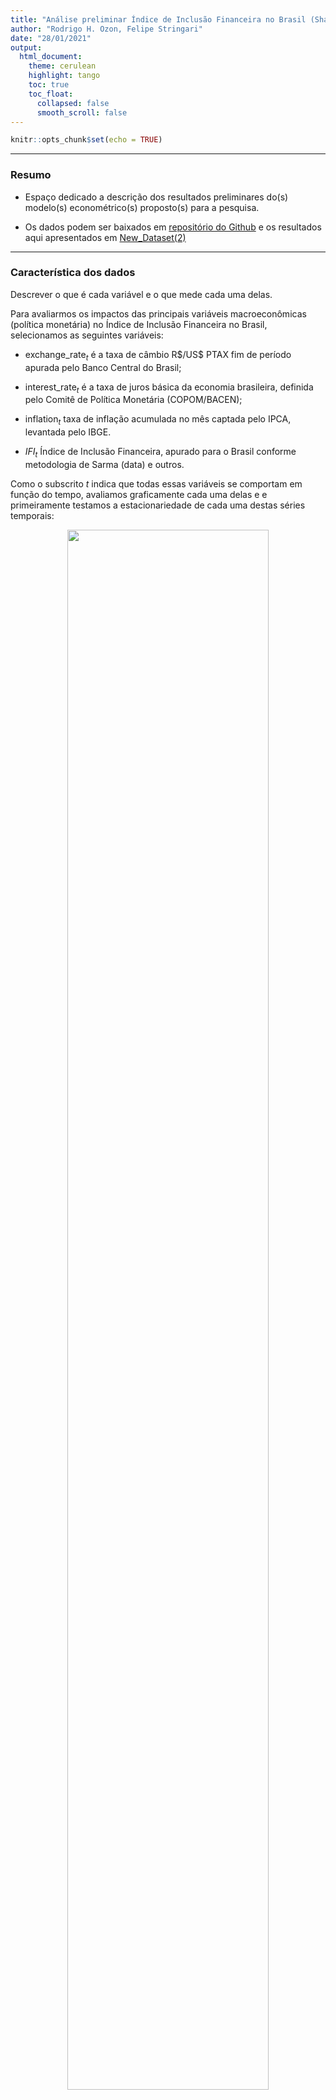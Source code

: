 ```yaml
---
title: "Análise preliminar Índice de Inclusão Financeira no Brasil (Shangai University of Finance)"
author: "Rodrigo H. Ozon, Felipe Stringari"
date: "28/01/2021"
output:
  html_document:
    theme: cerulean
    highlight: tango
    toc: true
    toc_float:
      collapsed: false
      smooth_scroll: false
---
```

```r
knitr::opts_chunk$set(echo = TRUE)
```

***

### Resumo 

+ Espaço dedicado a descrição dos resultados preliminares do(s) modelo(s) econométrico(s) proposto(s) para a pesquisa. 

+ Os dados podem ser baixados em [repositório do Github](https://github.com/felipestringari/data-set/blob/main/new%20dataset.xlsx?raw=true) e os resultados aqui apresentados em [New_Dataset(2)](https://github.com/rhozon/Pesquisa_Univ_Shangai/blob/main/new%20dataset%20(2).xlsx?raw=true) 

***

### Característica dos dados

Descrever o que é cada variável e o que mede cada uma delas.

Para avaliarmos os impactos das principais variáveis macroeconômicas (política monetária) no Índice de Inclusão Financeira no Brasil, selecionamos as seguintes variáveis:

+ $\mbox{exchange_rate}_{t}$ é a taxa de câmbio R\$/US\$ PTAX fim de período apurada pelo Banco Central do Brasil;

+ $\mbox{interest_rate}_{t}$ é a taxa de juros básica da economia brasileira, definida pelo Comitê de Política Monetária (COPOM/BACEN);

+ $\mbox{inflation}_{t}$ taxa de inflação acumulada no mês captada pelo IPCA, levantada pelo IBGE.

+ $IFI_{t}$ Índice de Inclusão Financeira, apurado para o Brasil conforme metodologia de Sarma (data) e outros.


Como o subscrito $t$ indica que todas essas variáveis se comportam em função do tempo, avaliamos graficamente cada uma delas e e primeiramente testamos a estacionariedade de cada uma destas séries temporais:

<center>
![](C:/Users/rodri/Downloads/seriestemporais.png){width=80%}
</center>


Os padrões de comportamento cíclico e sazonais notáveís das séries parecem mais proeminente em ``interest_rate`` e em ``inflation``, já os componentes de tendência são perceptíveis em ``exchange_rate`` e em ``IFI``. Pela inspeção puramente visual, pode-se suspeitar de que ``inflation`` possa ser estacionária em nível.

Os gráficos de densidade kernel nos eixos verticais demonstram uma notável divergência em relação à normalidade em suas distribuições de probabilidade.


### Testes de Raiz Unitária

A tabela a seguir demonstra os resultados dos testes de raiz unitária para detectar a hipótese do passeio aleatório. 

<center>
![](C:/Users/rodri/Downloads/groupunitroottest.png){width=50%}
</center>


O resultado do teste acima verifica se o resíduo da equação de longo prazo se mostra estacionário em nível, quando o valor absoluto da estatística $\tau$ ($tau$) for maior do que os valores críticos tabulados. 

Somente o método de Im. Pesaran and Shin apontou essa condição. Os métodos de teste mais populares como Augmented Dickey-Fuller (ADF) e Phillips-Perron (PP) nos levam a concluir que a combinação de todas essas variáveis não se mostraram estacionárias
em nível, apresentando assim raiz unitária, sugerindo que a influência dos comportamentos no passado são suficientes para explicar com relativa previsibilidade estatística as oscilações no futuro.

Neste trabalho serão considerados os resultados obtidos pelo teste EG para fins práticos de análise, pois conforme destaca
GUJARATI (2000, p.732): *”A valiosa contribuição dos conceitos de raiz unitária, cointegração, etc, é nos obrigar a verificar se os resíduos da regressão são estacionários.”*

Seguindo a recomendação mencionada pelo autor acima, procedemos com a estimação da regressão cointegrante de longo prazo com a seguinte especificação:

\begin{equation}\label{eqlp}
\widehat{IFI}_{t}=\alpha + \beta_{1}\mbox{exchange_rate}_{t}+\beta_{2}\mbox{interest_rate}_{t}+\beta_{3}+\mbox{inflation}_{t}+\mu_{t}
\end{equation}

Os resultados da saída dessa regressão são apresentados conforme a saída do software Eviews 10, a seguir:


<center>
![](C:/Users/rodri/Downloads/regrcointegrante.png){width=50%}
</center>

Nota-se o elevado grau de explicação e ajuste do modelo especificado medido pelo parâmetro $R^{2}$ denotando que cerca de 90\% das variações nas explicativas (variáveis de controle de política monetária) contribuem para as mudanças no IFI.


[explicar aqui o resultado apontado pelo teste $t$ na inflação]


O sentido econômico das direções causais parecem manter sua lógica apontando uma relação inversa entre os níveis inflacionários e inclusão financeira, pois uma vez que a inflação direciona para uma dificuldade dos bancos comerciais de remunerarem melhor seus investidores, temos a percepção de risco dos agentes econômicos consumidores, uma vez que inflação corrói o valor da moeda no tempo. Deste modo, a retenção de recursos em poupança (investimento mais popular no Brasil) fica facilmente fragilizado, movendo uma parcela mais desfavorecida da população a não utilizar com veemência os servições bancários.


Através da combinação linear destas variáveis, pode-se mostrar que as séries são estacionárias e evitar o problema correlato de regressão espúria, não estacionariedade e tendência estocástica. Desta forma, roda-se o teste de Engle Granger de raiz unitária para os resíduos estimados da equação de regressão de longo prazo:



<center>
![](C:/Users/rodri/Downloads/testeEGcointegracao.png){width=50%}

</center>


Pelo resultado do teste de EG verifica-se que o resíduo da equação de longo prazo se mostra estacionária em nível, uma vez que o valor absoluto da estatística $\tau$ (*tau*) foi superior do que os valores críticos tabulados.

Os testes DF e ADF para o teste EG se mostram altamente significativos, evidenciando desta forma que apesar das variáveis de controle monetário e IFI serem não-estacionárias, as mesmas são co-integradas.


### Estimação do Mecanismo de Correção de Erro (VEC de curto prazo)


Logo, ainda que haja equilíbrio de longo prazo, no curto prazo, podem ocorrer desequilíbrios e o erro da euqação de longo prazo pode ser usado para ligar o comportamento de IFI de curto prazo com seu valor a longo prazo, como um “erro equilibrador” (Gujarati,2000 p.734). O Mecanismo de Correção de Erros corrige quanto ao desequilíbrio, gerando desta maneira as respectivas elasticidades de ajuste e a velocidade da captura ao ajustamento de longo prazo. 


Por meio da estimativa da equação de curto prazo, 


\begin{equation}    

\Delta IFI_{t} = a_{0}+a_{1}\Delta\mbox{exchange_rate}_{t}+a_{2}\Delta\mbox{interest_rate}_{t}+\Delta a_{3}+\Delta\mbox{inflation}_{t}+a_{4}\widehat{\mu}_{t-1}+\epsilon_{t} 

\end{equation}


Onde:

+ $\Delta$ é o operador de diferença
+ $\widehat{\mu}_{t-1}$ é o valor defasado de um período da equação de longo prazo, termo de erro de equilíbrio; 
+ $\epsilon_{t}$ é o termo de erro com as propriedades usuais 


foram obtidos os seguintes resultados:


<center>
![](C:/Users/rodri/Downloads/meccorrecaoerrosvec.png){width=50%}
</center>



Mostrando que alterações a curto prazo nos preços do Brent têm efeitos positivos significativos na dinâmica de inclusão financeira e que cerca de -1% da discrepância entre o valor efetivo e o valor de longo prazo, ou equilíbrio do IFI, é eliminada ou corrigida a cada mês. As elasticidades de longo prazo obtidas na equação de longo prazo (em especial maiores que 1 para a inflação) somam valores não-nulos para os efeitos em IFI confirmando a relação de longo prazo entre as séries temporais de controle monetário, considerando que as mudanças significativas no IFI se ajustariam a sua trajetória de crescimento a longo prazo com razoável rapidez após uma perturbação.

O gráfico a seguir ilustra os valores estimados e efetivos e os resíduos das regressões de curto e longo prazo: 

<center>
![](C:/Users/rodri/Downloads/vecvslp.png){width=80%}

</center>



### Resultados da modelagem VAR

[descrever aqui o passo a passo pra construção do VAR e VEC, testes JJ, estatística traço, critério Akaike, Schwarz, HQ e finalmente funções de impulso-resposta]



***

#### Referências

**Eviews 10 User´s Guide**, *Quantitative Micro Software*. LLC, Estados Unidos, 2017.

GUJARATI, D.N. **Econometria Básica.** ed. Pearson Education do Brasil, São Paulo, 2000. 






























